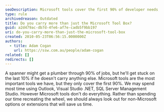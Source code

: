 ```yaml
---
seoDescription: Microsoft tools cover the first 90% of developer needs, but carrying additional non-Microsoft options can save time and boost productivity.
type: rule
archivedreason: Outdated
title: Do you carry more than just the Microsoft Tool Box?
guid: a2d479ac-db7d-4fe6-af7e-cadb5f9bb197
uri: do-you-carry-more-than-just-the-microsoft-tool-box
created: 2010-05-23T06:56:15.0000000Z
authors:
  - title: Adam Cogan
    url: https://ssw.com.au/people/adam-cogan
related: []
redirects: []
---
```


A spanner might get a plumber through 90% of jobs, but he'll get stuck on the last 10% if he doesn't carry anything else.
Microsoft tools are the most important tools we have, but they only cover the first 90%. We may spend most time using Outlook, Visual Studio .NET, SQL Server Management Studio. However Microsoft tools don't do everything.
Rather than spending our time recreating the wheel, we should always look out for non-Microsoft options or extensions that will save us time.